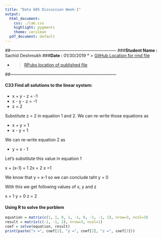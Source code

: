 ```yaml
---
title: "Data 605 Discussion Week-1"
output:
  html_document:
    css: ./lab.css
    highlight: pygments
    theme: cerulean
  pdf_document: default
---
```


##---------------------------------------------------------------------------
###**Student Name :** Sachid Deshmukh
###**Date :** 01/30/2019
* > [GitHub Location for rmd file](https://github.com/mlforsachid/MSDSQ1/blob/master/Data606/Week1/Lab0/SachidVijay.Deshmukh60.Rmd)

* > [RPubs location of published file](http://rpubs.com/sachid/Data605Week1Disc)

##---------------------------------------------------------------------------

#### C33 Find all solutions to the linear system:
* x + y - z = -1
* x - y - z = -1
* z = 2

Substitute z = 2 in equation 1 and 2. We can re-write those equations as 

* x + y = 1
* x - y = 1

We can re-write equation 2 as 

* y = x - 1

Let's substitute this value in equation 1

x + (x-1) = 1
2x = 2
x =1

We know that y = x-1
so we can conclude taht y = 0

With this we get following values of x, y and z

x = 1
y = 0
z = 2

#### Using R to solve the porblem

```r
equation = matrix(c(1, 1, 0, 1, -1, 0, -1, -1, 1), nrow=3, ncol=3)
result = matrix(c(-1, -1, 2), nrow=3, ncol=1)
coef = solve(equation, result)
print(paste("x =", coef[1], "y =", coef[2], "z =", coef[3]))
```
